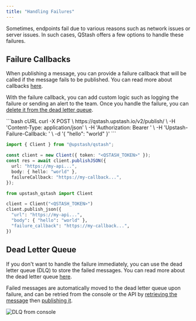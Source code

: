 ---
title: "Handling Failures"
---

Sometimes, endpoints fail due to various reasons such as network issues or server issues.
In such cases, QStash offers a few options to handle these failures.

## Failure Callbacks

When publishing a message, you can provide a failure callback that will be called if the message fails to be published.
You can read more about callbacks [here](/qstash/features/callbacks).

With the failure callback, you can add custom logic such as logging the failure or sending an alert to the team. 
Once you handle the failure, you can [delete it from the dead letter queue](/qstash/api/dlq/deleteMessage).

<CodeGroup>
```bash cURL
curl -X POST \
  https://qstash.upstash.io/v2/publish/<DESTINATION_URL> \
  -H 'Content-Type: application/json' \
  -H 'Authorization: Bearer <QSTASH_TOKEN>' \
  -H 'Upstash-Failure-Callback: <CALLBACK_URL>' \
  -d '{ "hello": "world" }'
```

```typescript Typescript
import { Client } from "@upstash/qstash";

const client = new Client({ token: "<QSTASH_TOKEN>" });
const res = await client.publishJSON({
  url: "https://my-api...",
  body: { hello: "world" },
  failureCallback: "https://my-callback...",
});
```

```python Python
from upstash_qstash import Client

client = Client("<QSTASH_TOKEN>")
client.publish_json({
  "url": "https://my-api...",
  "body": { "hello": "world" },
  "failure_callback": "https://my-callback...",
})
```
</CodeGroup>

## Dead Letter Queue

If you don't want to handle the failure immediately, you can use the dead letter queue (DLQ) to store the failed messages.
You can read more about the dead letter queue [here](/qstash/features/dlq).

Failed messages are automatically moved to the dead letter queue upon failure, and can be retried from the console or
the API by [retrieving the message](/qstash/api/dlq/getMessage) then [publishing it](/qstash/api/messages/create).

<Frame>
  <img src="/img/qstash/dlq-console.png" alt="DLQ from console" />
</Frame>